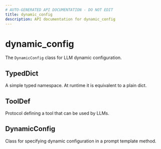 ```yaml
---
# AUTO-GENERATED API DOCUMENTATION - DO NOT EDIT
title: dynamic_config
description: API documentation for dynamic_config
---
```


# dynamic_config

The `DynamicConfig` class for LLM dynamic configuration.

## <ApiType type="Alias" path="prompt_templates/dynamic_config/index" symbolName="TypedDict" /> TypedDict

A simple typed namespace. At runtime it is equivalent to a plain dict.

## <ApiType type="Alias" path="prompt_templates/dynamic_config/index" symbolName="ToolDef" /> ToolDef

Protocol defining a tool that can be used by LLMs.

## <ApiType type="Class" path="prompt_templates/dynamic_config/index" symbolName="DynamicConfig" /> DynamicConfig

Class for specifying dynamic configuration in a prompt template method.

